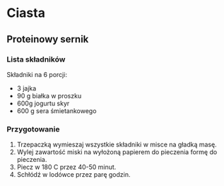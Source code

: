 # Ciasta

## Proteinowy sernik


### Lista składników 

Składniki na 6 porcji:

- 3 jajka
- 90 g białka w proszku
- 600g jogurtu skyr
- 600 g sera śmietankowego

### Przygotowanie

1. Trzepaczką wymieszaj wszystkie składniki w misce na gładką masę.
2. Wylej zawartość miski na wyłożoną papierem do pieczenia formę do pieczenia.
3. Piecz w 180 C przez 40-50 minut.
4. Schłódź w lodówce przez parę godzin.